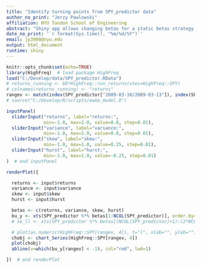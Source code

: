 ```yaml
---
title: "Identify turning points from SPY_predictor data"
author_no_print: "Jerzy Pawlowski"
affiliation: NYU Tandon School of Engineering
abstract: "Shiny app allows changing betas for a static betas strategy, and displays the buy signals."
date_no_print: '`r format(Sys.time(), "%m/%d/%Y")`'
email: jp3900@nyu.edu
output: html_document
runtime: shiny
---
```


```r
knitr::opts_chunk$set(echo=TRUE)
library(HighFreq)  # load package HighFreq
load("C:/Develop/data/SPY_predictor.RData")
# returns_running <- 60*HighFreq::run_returns(xtes=HighFreq::SPY)
# colnames(returns_running) <- "returns"
rangev <- match(index(SPY_predictor["2009-03-10/2009-03-13"]), index(SPY_predictor))
# source("C:/Develop/R/scripts/ewma_model.R")
```

```r
inputPanel(
  sliderInput("returns", label="returns:",
              min=-1.0, max=1.0, value=0.0, step=0.01),
  sliderInput("variance", label="variance:",
              min=-1.0, max=1.0, value=0.0, step=0.01),
  sliderInput("skew", label="skew:",
              min=-1.0, max=1.0, value=0.25, step=0.01),
  sliderInput("hurst", label="hurst:",
              min=-1.0, max=1.0, value=-0.25, step=0.01)
)  # end inputPanel

renderPlot({

  returns <- input$returns
  variance <- input$variance
  skew <- input$skew
  hurst <- input$hurst

  betas <- c(returns, variance, skew, hurst)
  bu_y <- xts(SPY_predictor %*% betas[1:NCOL(SPY_predictor)], order.by=index(SPY_predictor))
  # se_ll <- xts(SPY_predictor %*% betas[(NCOL(SPY_predictor)+1):(2*NCOL(SPY_predictor))], order.by=index(SPY_predictor))

  # plot(as.numeric(HighFreq::SPY[rangev, 4]), t="l", xlab="", ylab="")
  chobj <- chart_Series(HighFreq::SPY[rangev, 4])
  plot(chobj)
  abline(v=which(bu_y[rangev] < -1), col="red", lwd=1)

})  # end renderPlot
```
